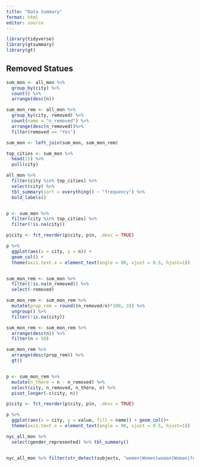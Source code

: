 ```yaml
---
title: "Data Summary"
format: html
editor: source
---
```



```r
library(tidyverse)
library(gtsummary)
library(gt)
```

## Removed Statues

```r

sum_mon <- all_mon %>%
  group_by(city) %>%
  count() %>%
  arrange(desc(n)) 

sum_mon_rem <- all_mon %>%
  group_by(city, removed) %>%
  count(name = "n_removed") %>%
  arrange(desc(n_removed))%>%
  filter(removed == "Yes")

sum_mon <- left_join(sum_mon, sum_mon_rem)

top_cities <- sum_mon %>%
  head(15) %>%
  pull(city)

all_mon %>% 
  filter(city %in% top_cities) %>%
  select(city) %>% 
  tbl_summary(sort = everything() ~ "frequency") %>% 
  bold_labels()


p <- sum_mon %>% 
  filter(city %in% top_cities) %>%
  filter(!is.na(city))

p$city <- fct_reorder(p$city, p$n, .desc = TRUE)

p %>%
  ggplot(aes(x = city, y = n)) + 
  geom_col() +
  theme(axis.text.x = element_text(angle = 90, vjust = 0.5, hjust=1))


sum_mon_rem <- sum_mon %>%
  filter(!is.na(n_removed)) %>%
  select(-removed)

sum_mon_rem <- sum_mon_rem %>%
  mutate(prop_rem = round((n_removed/n)*100, 3)) %>%
  ungroup() %>%
  filter(!is.na(city))

sum_mon_rem <- sum_mon_rem %>% 
  arrange(desc(n)) %>%
  filter(n > 50) 
```

```r
sum_mon_rem %>%
  arrange(desc(prop_rem)) %>%
  gt()



```

```r
p <- sum_mon_rem %>%
  mutate(n_there = n - n_removed) %>%
  select(city, n_removed, n_there, n) %>%
  pivot_longer(-c(city, n)) 

p$city <- fct_reorder(p$city, p$n, .desc = TRUE)

p %>%
  ggplot(aes(x = city, y = value, fill = name)) + geom_col()+
  theme(axis.text.x = element_text(angle = 90, vjust = 0.5, hjust=1))
```

```r
nyc_all_mon %>%
  select(gender_represented) %>% tbl_summary()


nyc_all_mon %>% filter(str_detect(subjects, "women|Women|woman|Woman|female|Female")) %>% transmute(year = as.factor(year_dedicated_or_constructed3)) %>% tbl_summary(sort = everything() ~ "frequency")
```

